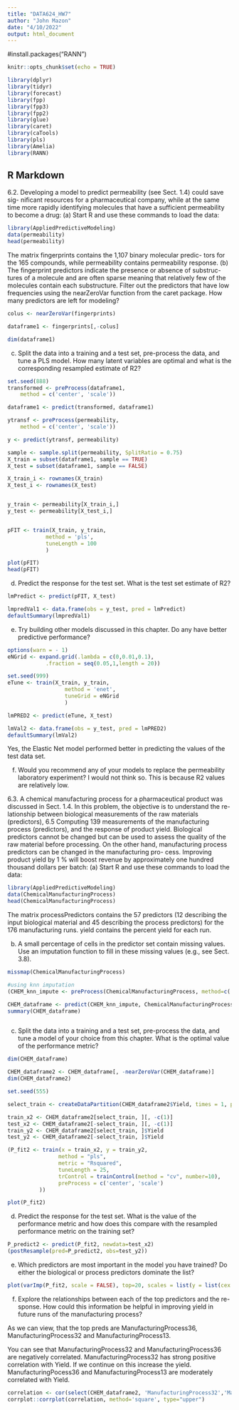 ---
title: "DATA624_HW7"
author: "John Mazon"
date: "4/10/2022"
output: html_document
---
#install.packages("RANN")
```{r setup, include=FALSE}
knitr::opts_chunk$set(echo = TRUE)

library(dplyr)
library(tidyr)
library(forecast)
library(fpp)
library(fpp3)
library(fpp2)
library(glue)
library(caret)
library(caTools)
library(pls)
library(Amelia)
library(RANN)
```

## R Markdown

6.2. Developing a model to predict permeability (see Sect. 1.4) could save sig-
nificant resources for a pharmaceutical company, while at the same time more
rapidly identifying molecules that have a sufficient permeability to become a
drug:
(a) Start R and use these commands to load the data:

```{r}
library(AppliedPredictiveModeling)
data(permeability)
head(permeability)
```

The matrix fingerprints contains the 1,107 binary molecular predic-
tors for the 165 compounds, while permeability contains permeability
response.
(b) The fingerprint predictors indicate the presence or absence of substruc-
tures of a molecule and are often sparse meaning that relatively few of the
molecules contain each substructure. Filter out the predictors that have
low frequencies using the nearZeroVar function from the caret package.
How many predictors are left for modeling?
```{r}
colus <- nearZeroVar(fingerprints)

dataframe1 <- fingerprints[,-colus]

dim(dataframe1)
```


(c) Split the data into a training and a test set, pre-process the data, and
tune a PLS model. How many latent variables are optimal and what is
the corresponding resampled estimate of R2?
```{r}
set.seed(888)
transformed <- preProcess(dataframe1,
    method = c('center', 'scale'))

dataframe1 <- predict(transformed, dataframe1)

ytransf <- preProcess(permeability,
    method = c('center', 'scale'))

y <- predict(ytransf, permeability)

sample <- sample.split(permeability, SplitRatio = 0.75)
X_train = subset(dataframe1, sample == TRUE)
X_test = subset(dataframe1, sample == FALSE)

X_train_i <- rownames(X_train)
X_test_i <- rownames(X_test)


y_train <- permeability[X_train_i,]
y_test <- permeability[X_test_i,]


pFIT <- train(X_train, y_train,
            method = 'pls',
            tuneLength = 100
            )

plot(pFIT)
head(pFIT)

```



(d) Predict the response for the test set. What is the test set estimate of R2?
```{r}
lmPredict <- predict(pFIT, X_test)

lmpredVal1 <- data.frame(obs = y_test, pred = lmPredict)
defaultSummary(lmpredVal1)

```

(e) Try building other models discussed in this chapter. Do any have better
predictive performance?
```{r}
options(warn = - 1)
eNGrid <- expand.grid(.lambda = c(0,0.01,0.1),
            .fraction = seq(0.05,1,length = 20))

set.seed(999)
eTune <- train(X_train, y_train,
                  method = 'enet',
                  tuneGrid = eNGrid
                  )
```

```{r}
lmPRED2 <- predict(eTune, X_test)

lmVal2 <- data.frame(obs = y_test, pred = lmPRED2)
defaultSummary(lmVal2)
```



Yes, the Elastic Net model performed better in predicting the values of the test data set.

(f) Would you recommend any of your models to replace the permeability
laboratory experiment?
I would not think so. This is because R2 values are relatively low.


6.3. A chemical manufacturing process for a pharmaceutical product was
discussed in Sect. 1.4. In this problem, the objective is to understand the re-
lationship between biological measurements of the raw materials (predictors),
6.5 Computing 139
measurements of the manufacturing process (predictors), and the response of
product yield. Biological predictors cannot be changed but can be used to
assess the quality of the raw material before processing. On the other hand,
manufacturing process predictors can be changed in the manufacturing pro-
cess. Improving product yield by 1 % will boost revenue by approximately
one hundred thousand dollars per batch:
(a) Start R and use these commands to load the data:

```{r}
library(AppliedPredictiveModeling)
data(ChemicalManufacturingProcess)
head(ChemicalManufacturingProcess)
```

The matrix processPredictors contains the 57 predictors (12 describing
the input biological material and 45 describing the process predictors)
for the 176 manufacturing runs. yield contains the percent yield for each
run.


(b) A small percentage of cells in the predictor set contain missing values. Use
an imputation function to fill in these missing values (e.g., see Sect. 3.8).
```{r}
missmap(ChemicalManufacturingProcess)

#using knn imputation
(CHEM_knn_impute <- preProcess(ChemicalManufacturingProcess, method=c('knnImpute')))

CHEM_dataframe <- predict(CHEM_knn_impute, ChemicalManufacturingProcess)
summary(CHEM_dataframe)



```




(c) Split the data into a training and a test set, pre-process the data, and
tune a model of your choice from this chapter. What is the optimal value
of the performance metric?
```{r}
dim(CHEM_dataframe)

CHEM_dataframe2 <- CHEM_dataframe[, -nearZeroVar(CHEM_dataframe)]
dim(CHEM_dataframe2)
```
```{r}
set.seed(555)

select_train <- createDataPartition(CHEM_dataframe2$Yield, times = 1, p = .80, list = FALSE)

train_x2 <- CHEM_dataframe2[select_train, ][, -c(1)] 
test_x2 <- CHEM_dataframe2[-select_train, ][, -c(1)] 
train_y2 <- CHEM_dataframe2[select_train, ]$Yield
test_y2 <- CHEM_dataframe2[-select_train, ]$Yield

(P_fit2 <- train(x = train_x2, y = train_y2,
                method = "pls",
                metric = "Rsquared",
                tuneLength = 25, 
                trControl = trainControl(method = "cv", number=10), 
                preProcess = c('center', 'scale')
          ))
```
```{r}
plot(P_fit2)

```



(d) Predict the response for the test set. What is the value of the performance
metric and how does this compare with the resampled performance metric
on the training set?
```{r}
P_predict2 <- predict(P_fit2, newdata=test_x2)
(postResample(pred=P_predict2, obs=test_y2))
```

(e) Which predictors are most important in the model you have trained? Do
either the biological or process predictors dominate the list?
```{r}
plot(varImp(P_fit2, scale = FALSE), top=20, scales = list(y = list(cex = 0.8)))
```

(f) Explore the relationships between each of the top predictors and the re-
sponse. How could this information be helpful in improving yield in future
runs of the manufacturing process?

As we can view, that the top preds are ManufacturingProcess36, ManufacturingProcess32 and ManufacturingProcess13.

 You can see that ManufacturingProcess32 and ManufacturingProcess36 are negatively correlated. ManufacturingProcess32 has strong positive correlation with Yield. If we continue on this increase the yield. ManufacturingPocess36 and ManufacturingProcess13 are moderately correlated with Yield.


```{r}
correlation <- cor(select(CHEM_dataframe2, 'ManufacturingProcess32','ManufacturingProcess36','ManufacturingProcess13','Yield'))
corrplot::corrplot(correlation, method='square', type="upper")

```